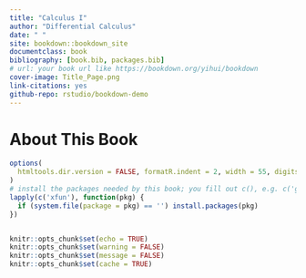 --- 
title: "Calculus I"
author: "Differential Calculus"
date: " "
site: bookdown::bookdown_site
documentclass: book
bibliography: [book.bib, packages.bib]
# url: your book url like https://bookdown.org/yihui/bookdown
cover-image: Title_Page.png
link-citations: yes
github-repo: rstudio/bookdown-demo
---


#  About This Book {-}


```{r setup, include=FALSE}
options(
  htmltools.dir.version = FALSE, formatR.indent = 2, width = 55, digits = 4
)
# install the packages needed by this book; you fill out c(), e.g. c('ggplot2', 'dplyr')
lapply(c('xfun'), function(pkg) {
  if (system.file(package = pkg) == '') install.packages(pkg)
})


knitr::opts_chunk$set(echo = TRUE)
knitr::opts_chunk$set(warning = FALSE)
knitr::opts_chunk$set(message = FALSE)
knitr::opts_chunk$set(cache = TRUE)


```